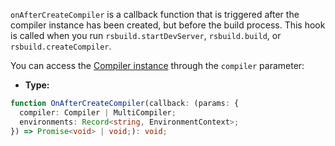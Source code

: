 `onAfterCreateCompiler` is a callback function that is triggered after the compiler instance has been created, but before the build process. This hook is called when you run `rsbuild.startDevServer`, `rsbuild.build`, or `rsbuild.createCompiler`.

You can access the [Compiler instance](https://rspack.dev/api/javascript-api/compiler) through the `compiler` parameter:

- **Type:**

```ts
function OnAfterCreateCompiler(callback: (params: {
  compiler: Compiler | MultiCompiler;
  environments: Record<string, EnvironmentContext>;
}) => Promise<void> | void;): void;
```
